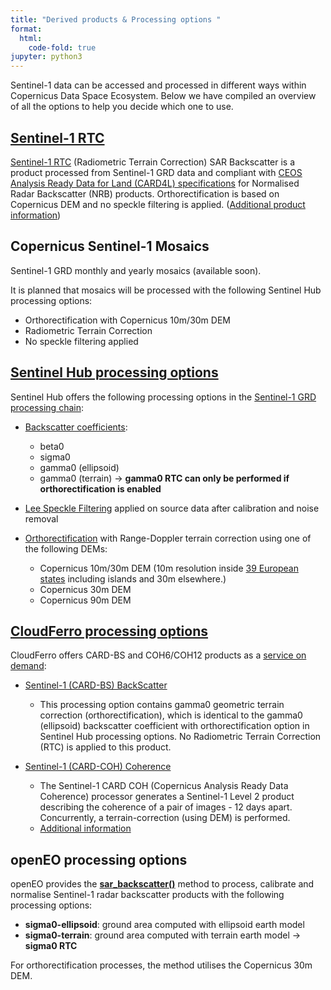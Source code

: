 ```yaml
---
title: "Derived products & Processing options "
format:
  html:
    code-fold: true
jupyter: python3
---
```


Sentinel-1 data can be accessed and processed in different ways within Copernicus Data Space Ecosystem. Below we have compiled an overview of all the options to help you decide which one to use.

## [Sentinel-1 RTC](https://documentation.dataspace.copernicus.eu/Data/Additional.html#sentinel-1-rtc) 
[Sentinel-1 RTC](https://documentation.dataspace.copernicus.eu/Data/Additional.html#sentinel-1-rtc) (Radiometric Terrain Correction) SAR Backscatter is a product processed from Sentinel-1 GRD data and compliant with [CEOS Analysis Ready Data for Land (CARD4L) specifications](https://ceos-dev.ceos.org/ard/) for Normalised Radar Backscatter (NRB) products. Orthorectification is based on Copernicus DEM and no speckle filtering is applied. ([Additional product information](https://sentinels.copernicus.eu/web/sentinel/sentinel-1-ard-normalised-radar-backscatter-nrb-product))

## Copernicus Sentinel-1 Mosaics

Sentinel-1 GRD monthly and yearly mosaics (available soon).

It is planned that mosaics will be processed with the following Sentinel Hub processing options:

- Orthorectification with Copernicus 10m/30m DEM
- Radiometric Terrain Correction
- No speckle filtering applied 

## [Sentinel Hub processing options](https://documentation.dataspace.copernicus.eu/APIs/SentinelHub/Data/S1GRD.html#processing-options) 

Sentinel Hub offers the following processing options in the [Sentinel-1 GRD processing chain](https://documentation.dataspace.copernicus.eu/APIs/SentinelHub/Data/S1GRD.html#processing-chain):

- [Backscatter coefficients](https://documentation.dataspace.copernicus.eu/APIs/SentinelHub/Data/S1GRD.html#processing-options):

    - beta0
    - sigma0
    - gamma0 (ellipsoid)
    - gamma0 (terrain) &rarr; **gamma0 RTC can only be performed if orthorectification is enabled**

- [Lee Speckle Filtering](https://documentation.dataspace.copernicus.eu/APIs/SentinelHub/Data/S1GRD.html#processing-options) applied on source data after calibration and noise removal
- [Orthorectification](https://documentation.dataspace.copernicus.eu/APIs/SentinelHub/Data/S1GRD.html#processing-options) with Range-Doppler terrain correction using one of the following DEMs:

    - Copernicus 10m/30m DEM (10m resolution inside [39 European states](https://spacedata.copernicus.eu/collections/copernicus-digital-elevation-model) including islands and 30m elsewhere.)
    - Copernicus 30m DEM
    - Copernicus 90m DEM 

## [CloudFerro processing options](https://documentation.dataspace.copernicus.eu/APIs/On-Demand%20Production%20API.html) 

CloudFerro offers CARD-BS and COH6/COH12 products as a [service on demand](https://documentation.dataspace.copernicus.eu/APIs/On-Demand%20Production%20API.html): 

- [Sentinel-1 (CARD-BS) BackScatter](https://documentation.dataspace.copernicus.eu/Data/Additional.html#sentinel-1-card-bs)

    - This processing option contains gamma0 geometric terrain correction (orthorectification), which is identical to the gamma0 (ellipsoid) backscatter coefficient with orthorectification option in Sentinel Hub processing options. No Radiometric Terrain Correction (RTC) is applied to this product. 

- [Sentinel-1 (CARD-COH) Coherence](https://documentation.dataspace.copernicus.eu/APIs/On-Demand%20Production%20API.html)

    - The Sentinel-1 CARD COH (Copernicus Analysis Ready Data Coherence) processor generates a Sentinel-1 Level 2 product describing the coherence of a pair of images - 12 days apart. Concurrently, a terrain-correction (using DEM) is performed. 
    - [Additional information](https://creodias.eu/eodata/sentinel-1/sentinel-1-l3-bs-monthly-com/)

## openEO processing options 

openEO provides the **[sar_backscatter()](https://processes.openeo.org/draft/#sar_backscatter)** method to process, calibrate and normalise Sentinel-1 radar backscatter products with the following processing options:

- **sigma0-ellipsoid**: ground area computed with ellipsoid earth model
- **sigma0-terrain**: ground area computed with terrain earth model &rarr; **sigma0 RTC**

For orthorectification processes, the method utilises the Copernicus 30m DEM.
